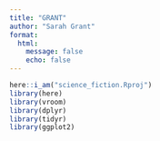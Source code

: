 ```yaml
---
title: "GRANT"
author: "Sarah Grant"
format: 
  html:
    message: false
    echo: false
---
```

```r
here::i_am("science_fiction.Rproj")
library(here)
library(vroom)
library(dplyr)
library(tidyr)
library(ggplot2)
```

